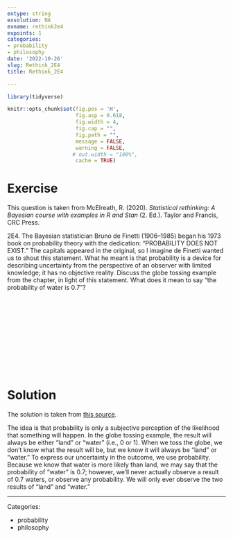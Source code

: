 ```yaml
---
extype: string
exsolution: NA
exname: rethink2e4
expoints: 1
categories:
- probability
- philosophy
date: '2022-10-26'
slug: Rethink_2E4
title: Rethink_2E4

---
```




```r
library(tidyverse)
```


```r
knitr::opts_chunk$set(fig.pos = 'H',
                      fig.asp = 0.618,
                      fig.width = 4,
                      fig.cap = "", 
                      fig.path = "",
                      message = FALSE,
                      warning = FALSE,
                     # out.width = "100%",
                      cache = TRUE)
```








# Exercise

This question is taken from McElreath, R. (2020). *Statistical rethinking: A Bayesian course with examples in R and Stan* (2. Ed.). Taylor and Francis, CRC Press.


2E4. The Bayesian statistician Bruno de Finetti (1906–1985) began his 1973 book on probability theory with the dedication: “PROBABILITY DOES NOT EXIST.” The capitals appeared in the original, so I imagine de Finetti wanted us to shout this statement. What he meant is that probability is a device for describing uncertainty from the perspective of an observer with limited knowledge; it has no objective reality. Discuss the globe tossing example from the chapter, in light of this statement. What does it mean to say “the probability of water is 0.7”?


</br>
</br>
</br>
</br>
</br>
</br>
</br>
</br>
</br>
</br>

# Solution

The solution is taken from [this source](https://sr2-solutions.wjakethompson.com/bayesian-inference.html).


The idea is that probability is only a subjective perception of the likelihood that something will happen. 
In the globe tossing example, the result will always be either “land” or “water” (i.e., 0 or 1). 
When we toss the globe, we don’t know what the result will be, but we know it will always be “land” or “water.” 
To express our uncertainty in the outcome, we use probability. 
Because we know that water is more likely than land, we may say that the probability of “water” is 0.7; however, we’ll never actually observe a result of 0.7 waters, or observe any probability. We will only ever observe the two results of “land” and “water.”




---

Categories: 

- probability
- philosophy

